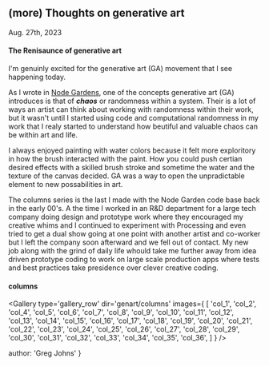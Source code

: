 
## (more) Thoughts on generative art
<time>Aug. 27th, 2023</time>

#### The Renisaunce of generative art

I'm genuinly excited for the generative art (GA) movement that I see happening today. 

As I wrote in [Node Gardens](./nodegardens), one of the concepts generative art (GA) introduces is that of ***chaos*** or randomness within a system. Their is a lot of ways an artist can think about working with randomness within their work, but it wasn't until I started using code and computational randomness in my work that I realy started to understand how beutiful and valuable chaos can be within art and life. 

I always enjoyed painting with water colors because it felt more exploritory in how the brush interacted with the paint. How you could push certian desired effects with a skilled brush stroke and sometime the water and the texture of the canvas decided. GA was a way to open the unpradictable element to new possabilities in art.

The columns series is the last I made with the Node Garden code base back in the early 00's. A the time I worked in an R&D department for a large tech company doing design and prototype work where they encouraged my creative whims and I continued to experiment with Processing and even tried to get a dual show going at one point with another artist and co-worker but I left the company soon afterward and we fell out of contact. My new job along with the grind of daily life whould take me further away from idea driven prototype coding to work on large scale production apps where tests and best practices take presidence over clever creative coding.

#### columns
<Gallery type='gallery_row' dir='genart/columns' images={
  [
    'col_1',
    'col_2',
    'col_4',
    'col_5',
    'col_6',
    'col_7',
    'col_8',
    'col_9',
    'col_10',
    'col_11',
    'col_12',
    'col_13',
    'col_14',
    'col_15',
    'col_16',
    'col_17',
    'col_18',
    'col_19',
    'col_20',
    'col_21',
    'col_22',
    'col_23',
    'col_24',
    'col_25',
    'col_26',
    'col_27',
    'col_28',
    'col_29',
    'col_30',
    'col_31',
    'col_32',
    'col_33',
    'col_34',
    'col_35',
    'col_36',
  ]
} />

  author: 'Greg Johns'
}

